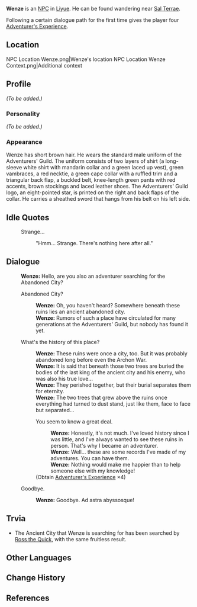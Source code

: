 {{Meta
<!-- REMOVE THIS TEMPLATE AFTER ADDING MISSING INFO -->
|missing_NPC_profile  = yes
}}
{{Character Infobox
|type             = NPC
|image            = NPC Wenze.png
|region           = Liyue
|title            = Adventurer
|affiliation      = Adventurers' Guild
|dialoguereward   = {{Card|Adventurer's Experience|4}}
|voiceEN          = [https://nikogerentes.com/ Niko Gerentes]<ref name="Niko Gerentes">Niko Gerentes: [https://nikogerentes.com/credits EN VA's Website]</ref>
}}
'''Wenze''' is an [[NPC]] in [[Liyue]]. He can be found wandering near [[Sal Terrae]].

Following a certain dialogue path for the first time gives the player four [[Adventurer's Experience]].

==Location==
<gallery>
NPC Location Wenze.png|Wenze's location
NPC Location Wenze Context.png|Additional context
</gallery>

==Profile==
<!-- detailed story/lore information goes here -->
''(To be added.)''

===Personality===
''(To be added.)''

===Appearance===
Wenze has short brown hair. He wears the standard male uniform of the Adventurers' Guild. The uniform consists of two layers of shirt (a long-sleeve white shirt with mandarin collar and a green laced up vest), green vambraces, a red necktie, a green cape collar with a ruffled trim and a triangular back flap, a buckled belt, knee-length green pants with red accents, brown stockings and laced leather shoes. The Adventurers' Guild logo, an eight-pointed star, is printed on the right and back flaps of the collar. He carries a sheathed sword that hangs from his belt on his left side.

==Idle Quotes==
{{Dialogue start}}
: {{DIcon|Idle}} Strange...
:: {{A|VO Wenze 01.ogg}} "Hmm... Strange. There's nothing here after all."
{{Dialogue end}}

==Dialogue==
{{Dialogue start}}
:'''Wenze:''' Hello, are you also an adventurer searching for the Abandoned City?
:{{DIcon}} Abandoned City?
::'''Wenze:''' Oh, you haven't heard? Somewhere beneath these ruins lies an ancient abandoned city.
::'''Wenze:''' Rumors of such a place have circulated for many generations at the Adventurers' Guild, but nobody has found it yet.
:{{DIcon}} What's the history of this place?
::'''Wenze:''' These ruins were once a city, too. But it was probably abandoned long before even the Archon War.
::'''Wenze:''' It is said that beneath those two trees are buried the bodies of the last king of the ancient city and his enemy, who was also his true love...
::'''Wenze:''' They perished together, but their burial separates them for eternity.
::'''Wenze:''' The two trees that grew above the ruins once everything had turned to dust stand, just like them, face to face but separated...
::{{DIcon|Reward}} You seem to know a great deal.
:::'''Wenze:''' Honestly, it's not much. I've loved history since I was little, and I've always wanted to see these ruins in person. That's why I became an adventurer.
:::'''Wenze:''' Well... these are some records I've made of my adventures. You can have them.
:::'''Wenze:''' Nothing would make me happier than to help someone else with my knowledge!
::;(Obtain [[Adventurer's Experience]] ×4)
:{{DIcon}} Goodbye.
::'''Wenze:''' Goodbye. Ad astra abyssosque!
{{Dialogue end}}

==Trvia==
* The Ancient City that Wenze is searching for has been searched by [[Ross the Quick]], with the same fruitless result.

==Other Languages==
{{Other Languages
|default_hidden = 1
|en      = Wenze
|zhs     = 文泽
|zhs_rm  = Wénzé
|zht     = 文澤
|zht_rm  = Wénzé
|ja      = 文沢
|ja_rm   = Buntaku{{Assumed}}
|ko      = 문택
|ko_rm   = Muntaek
|es      = Wenze
|fr      = Wenze
|ru      = Вэнь Цзэ
|th      = Wenze
|vi      = Wenze
|de      = Wenze
|id      = Wenze
|pt      = Wenze
|tr      = Wenze
|it      = Wenze
}}

==Change History==
{{Change History|1.0}}

==References==
{{Reflist}}